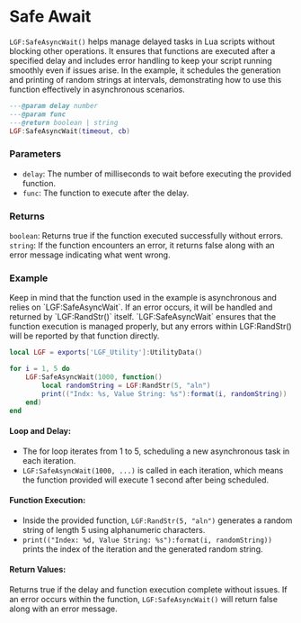 
# Safe Await

`LGF:SafeAsyncWait()` helps manage delayed tasks in Lua scripts without blocking other operations. It ensures that functions are executed after a specified delay and includes error handling to keep your script running smoothly even if issues arise. In the example, it schedules the generation and printing of random strings at intervals, demonstrating how to use this function effectively in asynchronous scenarios.

```lua copy
---@param delay number 
---@param func 
---@return boolean | string
LGF:SafeAsyncWait(timeout, cb)
```

### Parameters


- `delay`: The number of milliseconds to wait before executing the provided function.
- `func`: The function to execute after the delay.

### Returns

`boolean`: Returns true if the function executed successfully without errors.
`string`: If the function encounters an error, it returns false along with an error message indicating what went wrong.

### Example

<Callout emoji="💡">
Keep in mind that the function used in the example is asynchronous and relies on `LGF:SafeAsyncWait`. If an error occurs, it will be handled and returned by `LGF:RandStr()` itself. `LGF:SafeAsyncWait` ensures that the function execution is managed properly, but any errors within LGF:RandStr() will be reported by that function directly. 
</Callout>



```lua copy
local LGF = exports['LGF_Utility']:UtilityData()

for i = 1, 5 do
    LGF:SafeAsyncWait(1000, function()
        local randomString = LGF:RandStr(5, "aln")
        print(("Indx: %s, Value String: %s"):format(i, randomString))
    end)
end
```

#### Loop and Delay:

- The for loop iterates from 1 to 5, scheduling a new asynchronous task in each iteration.
- `LGF:SafeAsyncWait(1000, ...)` is called in each iteration, which means the function provided will execute 1 second after being scheduled.

#### Function Execution:

- Inside the provided function, `LGF:RandStr(5, "aln")` generates a random string of length 5 using alphanumeric characters.
- `print(("Index: %d, Value String: %s"):format(i, randomString))` prints the index of the iteration and the generated random string.


#### Return Values:

Returns true if the delay and function execution complete without issues.
If an error occurs within the function, `LGF:SafeAsyncWait()` will return false along with an error message.
